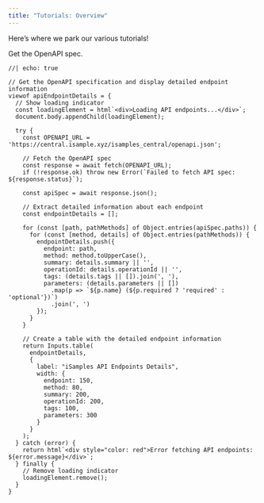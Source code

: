```yaml
---
title: "Tutorials: Overview"
---
```


Here's where we park our various tutorials!

Get the OpenAPI spec.

```ojs
//| echo: true

// Get the OpenAPI specification and display detailed endpoint information
viewof apiEndpointDetails = {
  // Show loading indicator
  const loadingElement = html`<div>Loading API endpoints...</div>`;
  document.body.appendChild(loadingElement);

  try {
    const OPENAPI_URL = 'https://central.isample.xyz/isamples_central/openapi.json';

    // Fetch the OpenAPI spec
    const response = await fetch(OPENAPI_URL);
    if (!response.ok) throw new Error(`Failed to fetch API spec: ${response.status}`);

    const apiSpec = await response.json();

    // Extract detailed information about each endpoint
    const endpointDetails = [];

    for (const [path, pathMethods] of Object.entries(apiSpec.paths)) {
      for (const [method, details] of Object.entries(pathMethods)) {
        endpointDetails.push({
          endpoint: path,
          method: method.toUpperCase(),
          summary: details.summary || '',
          operationId: details.operationId || '',
          tags: (details.tags || []).join(', '),
          parameters: (details.parameters || [])
            .map(p => `${p.name} (${p.required ? 'required' : 'optional'})`)
            .join(', ')
        });
      }
    }

    // Create a table with the detailed endpoint information
    return Inputs.table(
      endpointDetails,
      {
        label: "iSamples API Endpoints Details",
        width: {
          endpoint: 150,
          method: 80,
          summary: 200,
          operationId: 200,
          tags: 100,
          parameters: 300
        }
      }
    );
  } catch (error) {
    return html`<div style="color: red">Error fetching API endpoints: ${error.message}</div>`;
  } finally {
    // Remove loading indicator
    loadingElement.remove();
  }
}
```
